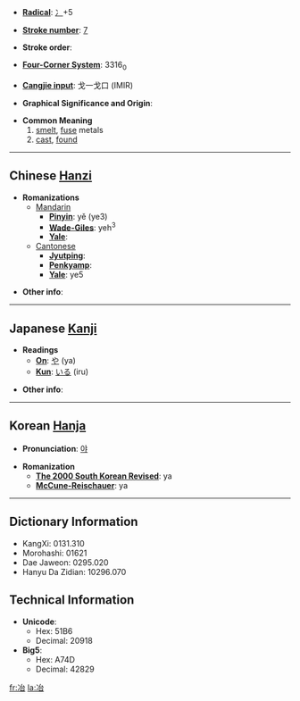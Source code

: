 * '''[[Wiktionary:Chinese radical index| Radical]]''': [[Wiktionary:Chinese radical index 冫|冫]]+5

* '''[[Wiktionary:Chinese total strokes index|Stroke number]]''': [[Wiktionary:Chinese total strokes index 7|7]]

* '''Stroke order''': 

* '''[[Wiktionary:Chinese four corner index|Four-Corner System]]''': 3316<sub>0</sub>

* '''[[Wiktionary:Chinese Cangjie index|Cangjie input]]''': 戈一戈口 (IMIR)

* '''Graphical Significance and Origin''': 

* '''Common Meaning'''
*#[[smelt]], [[fuse]] metals
*# [[cast]], [[found]]

----

== Chinese [[Hanzi]] ==

* '''Romanizations'''
** [[Mandarin]]
*** '''[[Pinyin]]''': yě (ye3)
*** '''[[Wade-Giles]]''': yeh<sup>3</sup>
*** '''[[Yale]]''': 
**[[Cantonese]]
***'''[[Jyutping]]''':
***'''[[Penkyamp]]''': 
***'''[[Yale]]''': ye5

* '''Other info''': 

----

== Japanese [[Kanji]] ==

* '''Readings'''
** '''[[On]]''': [[や]] (ya)
** '''[[Kun]]''': [[いる]] (iru)

* '''Other info''':  

----

== Korean [[Hanja]] ==

* '''Pronunciation''': [[야]]

* '''Romanization'''
** '''[[The 2000 South Korean Revised Romanization|The 2000 South Korean Revised]]''': ya
** '''[[McCune-Reischauer]]''': ya

----

== Dictionary Information ==

* KangXi: 0131.310
* Morohashi: 01621
* Dae Jaweon: 0295.020
* Hanyu Da Zidian: 10296.070

== Technical Information ==

* '''Unicode''':
** Hex: 51B6
** Decimal: 20918
* '''Big5''':
** Hex: A74D
** Decimal: 42829

[[fr:冶]]
[[la:冶]]